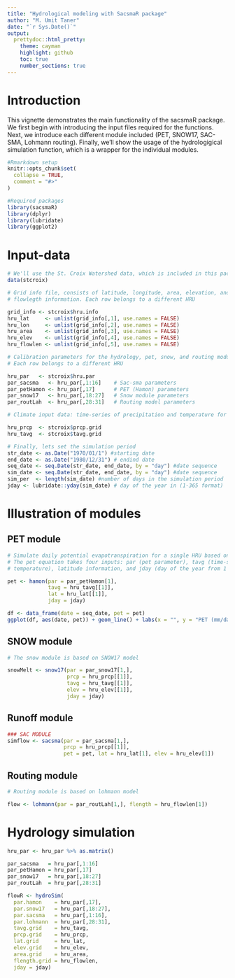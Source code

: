 ```yaml
---
title: "Hydrological modeling with SacsmaR package"
author: "M. Umit Taner"
date: "`r Sys.Date()`"
output:
  prettydoc::html_pretty:
    theme: cayman
    highlight: github
    toc: true
    number_sections: true
---
```


# Introduction

This vignette demonstrates the main functionality of the sacsmaR package. We first
begin with introducing the input files required for the functions. Next, we introduce
each different module included (PET, SNOW17, SAC-SMA, Lohmann routing). Finally, we'll show
the usage of the hydrologigical simulation function, which is a wrapper for the individual 
modules.

```r

#Rmarkdown setup
knitr::opts_chunk$set(
  collapse = TRUE,
  comment = "#>"
)

#Required packages
library(sacsmaR)
library(dplyr)
library(lubridate)
library(ggplot2)
```


# Input-data

```r

# We'll use the St. Croix Watershed data, which is included in this package  
data(stcroix)

# Grid info file, consists of latitude, longitude, area, elevation, and 
# flowlegth information. Each row belongs to a different HRU

grid_info <- stcroix$hru.info
hru_lat     <- unlist(grid_info[,1], use.names = FALSE)
hru_lon     <- unlist(grid_info[,2], use.names = FALSE)
hru_area    <- unlist(grid_info[,3], use.names = FALSE)
hru_elev    <- unlist(grid_info[,4], use.names = FALSE)
hru_flowlen <- unlist(grid_info[,5], use.names = FALSE)

# Calibration parameters for the hydrology, pet, snow, and routing modules.
# Each row belongs to a different HRU

hru_par   <- stcroix$hru.par
par_sacsma   <- hru_par[,1:16]    # Sac-sma parameters
par_petHamon <- hru_par[,17]      # PET (Hamon) parameters
par_snow17   <- hru_par[,18:27]   # Snow module parameters
par_routLah  <- hru_par[,28:31]   # Routing model parameters

# Climate input data: time-series of precipitation and temperature for each HRU.

hru_prcp  <- stcroix$prcp.grid
hru_tavg  <- stcroix$tavg.grid

# Finally, lets set the simulation period 
str_date <- as.Date("1970/01/1") #starting date
end_date <- as.Date("1980/12/31") # endind date
seq_date <- seq.Date(str_date, end_date, by = "day") #date sequence
sim_date <- seq.Date(str_date, end_date, by = "day") #date sequence
sim_per  <- length(sim_date) #number of days in the simulation period
jday <- lubridate::yday(sim_date) # day of the year in (1-365 format)

```


# Illustration of modules

## PET module

```r

# Simulate daily potential evapotranspiration for a single HRU based on Hamon equation.
# The pet equation takes four inputs: par (pet parameter), tavg (time-series of average 
# temperature), latitude information, and jday (day of the year from 1 to 365)

pet <- hamon(par = par_petHamon[1], 
             tavg = hru_tavg[[1]],
             lat = hru_lat[[1]], 
             jday = jday)

df <- data_frame(date = seq_date, pet = pet)
ggplot(df, aes(date, pet)) + geom_line() + labs(x = "", y = "PET (mm/day)")

```

## SNOW module

```r

# The snow module is based on SNOW17 model

snowMelt <- snow17(par = par_snow17[1,],
                   prcp = hru_prcp[[1]],
                   tavg = hru_tavg[[1]],
                   elev = hru_elev[[1]],
                   jday = jday)

```

## Runoff module

```r
### SAC MODULE
simflow <- sacsma(par = par_sacsma[1,],
                  prcp = hru_prcp[[1]],
                  pet = pet, lat = hru_lat[1], elev = hru_elev[1])

```

## Routing module

```r

# Routing module is based on lohmann model 

flow <- lohmann(par = par_routLah[1,], flength = hru_flowlen[1])

```

# Hydrology simulation 

```r

hru_par <- hru_par %>% as.matrix()

par_sacsma   = hru_par[,1:16] 
par_petHamon = hru_par[,17]  
par_snow17   = hru_par[,18:27] 
par_routLah  = hru_par[,28:31] 

flowR <- hydroSim(
  par.hamon    = hru_par[,17],
  par.snow17   = hru_par[,18:27],
  par.sacsma   = hru_par[,1:16],
  par.lohmann  = hru_par[,28:31],
  tavg.grid    = hru_tavg,
  prcp.grid    = hru_prcp,
  lat.grid     = hru_lat,
  elev.grid    = hru_elev,
  area.grid    = hru_area, 
  flength.grid = hru_flowlen,
  jday = jday)

```